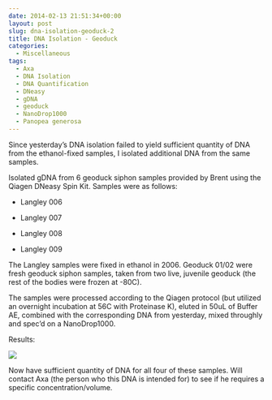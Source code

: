 ```yaml
---
date: 2014-02-13 21:51:34+00:00
layout: post
slug: dna-isolation-geoduck-2
title: DNA Isolation - Geoduck
categories:
  - Miscellaneous
tags:
  - Axa
  - DNA Isolation
  - DNA Quantification
  - DNeasy
  - gDNA
  - geoduck
  - NanoDrop1000
  - Panopea generosa
---
```


Since yesterday's DNA isolation failed to yield sufficient quantity of DNA from the ethanol-fixed samples, I isolated additional DNA from the same samples.

Isolated gDNA from 6 geoduck siphon samples provided by Brent using the Qiagen DNeasy Spin Kit. Samples were as follows:




    
  * Langley 006

    
  * Langley 007

    
  * Langley 008

    
  * Langley 009



The Langley samples were fixed in ethanol in 2006. Geoduck 01/02 were fresh geoduck siphon samples, taken from two live, juvenile geoduck (the rest of the bodies were frozen at -80C).

The samples were processed according to the Qiagen protocol (but utilized an overnight incubation at 56C with Proteinase K), eluted in 50uL of Buffer AE, combined with the corresponding DNA from yesterday, mixed throughly and spec'd on a NanoDrop1000.

Results:

![](https://eagle.fish.washington.edu/Arabidopsis/20140213%20-%20Geoduck%20gDNA-01.JPG)

Now have sufficient quantity of DNA for all four of these samples. Will contact Axa (the person who this DNA is intended for) to see if he requires a specific concentration/volume.
